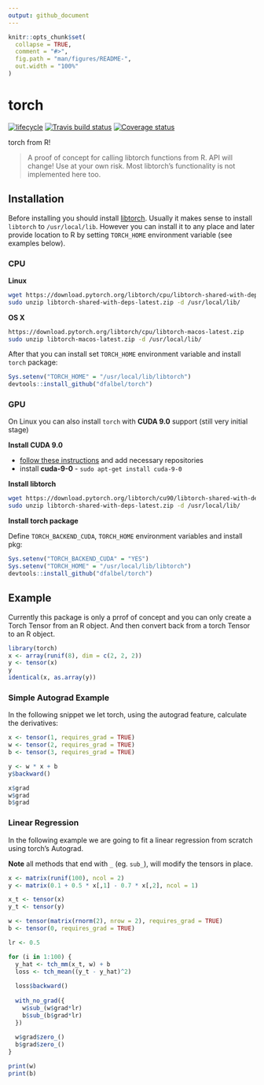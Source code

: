 ```yaml
---
output: github_document
---
```

 
<!-- README.md is generated from README.Rmd. Please edit that file -->

```r
knitr::opts_chunk$set(
  collapse = TRUE,
  comment = "#>",
  fig.path = "man/figures/README-",
  out.width = "100%"
)
```

# torch

[![lifecycle](https://img.shields.io/badge/lifecycle-experimental-orange.svg)](https://www.tidyverse.org/lifecycle/#experimental)
[![Travis build
status](https://travis-ci.org/dfalbel/torch.svg?branch=master)](https://travis-ci.org/dfalbel/torch)
[![Coverage
status](https://codecov.io/gh/dfalbel/torch/branch/master/graph/badge.svg)](https://codecov.io/github/dfalbel/torch?branch=master)

torch from R\!

> A proof of concept for calling libtorch functions from R. API will
> change\! Use at your own risk. Most libtorch’s functionality is not
> implemented here too.

## Installation

Before installing you should install [libtorch](https://pytorch.org/). Usually it makes sense to install `libtorch` to `/usr/local/lib`. However you can install it to any place and later provide location to R by setting `TORCH_HOME` environment variable (see examples below).

### CPU

**Linux**
```sh
wget https://download.pytorch.org/libtorch/cpu/libtorch-shared-with-deps-latest.zip
sudo unzip libtorch-shared-with-deps-latest.zip -d /usr/local/lib/
```

**OS X**

```sh
https://download.pytorch.org/libtorch/cpu/libtorch-macos-latest.zip
sudo unzip libtorch-macos-latest.zip -d /usr/local/lib/
```

After that you can install set `TORCH_HOME` environment variable and install `torch` package:

```r
Sys.setenv("TORCH_HOME" = "/usr/local/lib/libtorch")
devtools::install_github("dfalbel/torch")
```

### GPU

On Linux you can also install `torch` with **CUDA 9.0** support (still very initial stage)

**Install CUDA 9.0**

- [follow these instructions](https://docs.nvidia.com/cuda/cuda-installation-guide-linux/index.html) and add necessary repositories
- install **cuda-9-0** - `sudo apt-get install cuda-9-0`

**Install libtorch**

```sh
wget https://download.pytorch.org/libtorch/cu90/libtorch-shared-with-deps-latest.zip
sudo unzip libtorch-shared-with-deps-latest.zip -d /usr/local/lib/
```

**Install torch package**

Define `TORCH_BACKEND_CUDA`, `TORCH_HOME` environment variables and install pkg:

```r
Sys.setenv("TORCH_BACKEND_CUDA" = "YES")
Sys.setenv("TORCH_HOME" = "/usr/local/lib/libtorch")
devtools::install_github("dfalbel/torch")
```

## Example

Currently this package is only a prrof of concept and you can only create a Torch 
Tensor from an R object. And then convert back from a torch Tensor to an R object.

```r
library(torch)
x <- array(runif(8), dim = c(2, 2, 2))
y <- tensor(x)
y
identical(x, as.array(y))
```

### Simple Autograd Example

In the following snippet we let torch, using the autograd feature, calculate the derivatives:

```r
x <- tensor(1, requires_grad = TRUE)
w <- tensor(2, requires_grad = TRUE)
b <- tensor(3, requires_grad = TRUE)

y <- w * x + b
y$backward()

x$grad
w$grad
b$grad
```

### Linear Regression

In the following example we are going to fit a linear regression from scratch
using torch's Autograd. 

**Note** all methods that end with `_` (eg. `sub_`), will modify the tensors in 
place.

```r
x <- matrix(runif(100), ncol = 2)
y <- matrix(0.1 + 0.5 * x[,1] - 0.7 * x[,2], ncol = 1)

x_t <- tensor(x)
y_t <- tensor(y)

w <- tensor(matrix(rnorm(2), nrow = 2), requires_grad = TRUE)
b <- tensor(0, requires_grad = TRUE)

lr <- 0.5

for (i in 1:100) {
  y_hat <- tch_mm(x_t, w) + b
  loss <- tch_mean((y_t - y_hat)^2)
  
  loss$backward()
  
  with_no_grad({
    w$sub_(w$grad*lr)
    b$sub_(b$grad*lr)   
  })
  
  w$grad$zero_()
  b$grad$zero_()
}

print(w)
print(b)
```

